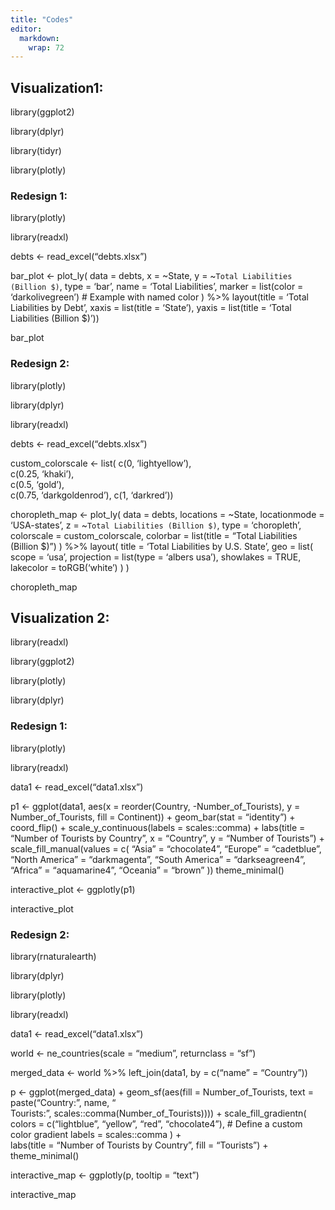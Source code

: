 ---
title: "Codes"
editor: 
  markdown: 
    wrap: 72
---

## Visualization1:

library(ggplot2)

library(dplyr)

library(tidyr)

library(plotly)

### Redesign 1:

library(plotly)

library(readxl)

debts \<- read_excel("debts.xlsx")

bar_plot \<- plot_ly( data = debts, x = \~State, y =
\~`Total Liabilities (Billion $)`, type = 'bar', name = 'Total
Liabilities', marker = list(color = 'darkolivegreen') \# Example with
named color ) %\>% layout(title = 'Total Liabilities by Debt', xaxis =
list(title = 'State'), yaxis = list(title = 'Total Liabilities (Billion
\$)'))

bar_plot

### Redesign 2:

library(plotly)

library(dplyr)

library(readxl)

debts \<- read_excel("debts.xlsx")

custom_colorscale \<- list( c(0, 'lightyellow'),\
c(0.25, 'khaki'),\
c(0.5, 'gold'),\
c(0.75, 'darkgoldenrod'), c(1, 'darkred'))

choropleth_map \<- plot_ly( data = debts, locations = \~State,
locationmode = 'USA-states', z = \~`Total Liabilities (Billion $)`, type
= 'choropleth', colorscale = custom_colorscale, colorbar = list(title =
"Total Liabilities (Billion \$)") ) %\>% layout( title = 'Total
Liabilities by U.S. State', geo = list( scope = 'usa', projection =
list(type = 'albers usa'), showlakes = TRUE, lakecolor = toRGB('white')
) )

choropleth_map

## Visualization 2:

library(readxl)

library(ggplot2)

library(plotly)

library(dplyr)

### Redesign 1:

library(plotly)

library(readxl)

data1 \<- read_excel("data1.xlsx")

p1 \<- ggplot(data1, aes(x = reorder(Country, -Number_of_Tourists), y =
Number_of_Tourists, fill = Continent)) + geom_bar(stat = "identity") +
coord_flip() + scale_y_continuous(labels = scales::comma) + labs(title =
"Number of Tourists by Country", x = "Country", y = "Number of
Tourists") + scale_fill_manual(values = c( "Asia" = "chocolate4",
"Europe" = "cadetblue", "North America" = "darkmagenta", "South America"
= "darkseagreen4", "Africa" = "aquamarine4", "Oceania" = "brown" ))
theme_minimal()

interactive_plot \<- ggplotly(p1)

interactive_plot

### Redesign 2:

library(rnaturalearth)

library(dplyr)

library(plotly)

library(readxl)

data1 \<- read_excel("data1.xlsx")

world \<- ne_countries(scale = "medium", returnclass = "sf")

merged_data \<- world %\>% left_join(data1, by = c("name" = "Country"))

p \<- ggplot(merged_data) + geom_sf(aes(fill = Number_of_Tourists, text
= paste("Country:", name, "<br>Tourists:",
scales::comma(Number_of_Tourists)))) + scale_fill_gradientn( colors =
c("lightblue", "yellow", "red", "chocolate4"), \# Define a custom color
gradient labels = scales::comma ) +\
labs(title = "Number of Tourists by Country", fill = "Tourists") +
theme_minimal()

interactive_map \<- ggplotly(p, tooltip = "text")

interactive_map
